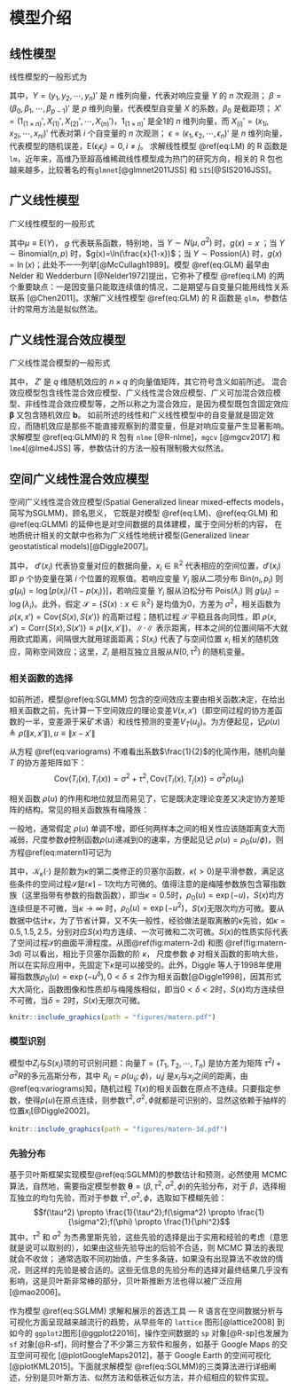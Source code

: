 # 模型介绍 {#models}

## 线性模型  

线性模型的一般形式为\begin{equation}
Y = X'\beta + \epsilon, \mathrm{E}(\epsilon) = 0, \mathrm{Cov}(\epsilon) = \sigma^2I  (\#eq:LM)
\end{equation}

其中，$Y = (y_1,y_2,\cdots,y_n)'$ 是 $n$ 维列向量，代表对响应变量 $Y$ 的 $n$ 次观测； 
$\beta = (\beta_0,\beta_1,\cdots,\beta_{p-1})'$ 是 $p$ 维列向量，代表模型自变量 $X$ 的系数，$\beta_0$ 是截距项；
$X' = (1_{(1\times n)}',X_{(1)}',X_{(2)}',\cdots,X_{(n)}')$，$1_{(1\times n)}'$ 是全1的 $n$ 维列向量，而 $X_{(i)}' = (x_{1i},x_{2i},\cdots,x_{ni})'$ 代表对第 $i$ 个自变量的 $n$ 次观测；
$\epsilon = (\epsilon_1,\epsilon_2,\cdots,\epsilon_n)'$ 是 $n$ 维列向量，代表模型的随机误差，$\mathrm{E}(\epsilon_i \epsilon_j) = 0, i \ne j$。 
求解线性模型 \@ref(eq:LM) 的 R 函数是 `lm`，近年来，高维乃至超高维稀疏线性模型成为热门的研究方向，相关的 R 包也越来越多，比较著名的有`glmnet`[@glmnet2011JSS] 和 `SIS`[@SIS2016JSS]。


## 广义线性模型

广义线性模型的一般形式\begin{equation}
g(\mu) = X'\beta,  (\#eq:GLM)
\end{equation}

其中$\mu \equiv \mathrm{E}(Y)$， $g$ 代表联系函数，特别地，当 $Y \sim N(\mu,\sigma^2)$ 时，$g(x) = x$ ；当 $Y \sim \mathrm{Binomial}(n,p)$ 时，$g(x)=\ln(\frac{x}{1-x})$；当 $Y \sim \mathrm{Possion}(\lambda)$ 时，$g(x) = \ln(x)$；此处不一一列举[@McCullagh1989]。模型 \@ref(eq:GLM) 最早由 Nelder 和 Wedderburn [@Nelder1972]提出，它弥补了模型 \@ref(eq:LM) 的两个重要缺点：一是因变量只能取连续值的情况，二是期望与自变量只能用线性关系联系 [@Chen2011]。求解广义线性模型 \@ref(eq:GLM) 的 R 函数是 `glm`，参数估计的常用方法是拟似然法。

## 广义线性混合效应模型  

广义线性混合模型的一般形式\begin{equation}
g(\mu) = X'\boldsymbol{\beta} + Z'\mathbf{b}  (\#eq:GLMM)
\end{equation}

其中， $Z'$ 是 $q$ 维随机效应的 $n \times q$ 的向量值矩阵，其它符号含义如前所述。
混合效应模型包含线性混合效应模型、广义线性混合效应模型、广义可加混合效应模型、非线性混合效应模型等，之所以称之为混合效应，是因为模型既包含固定效应 $\boldsymbol{\beta}$ 又包含随机效应 $\mathbf{b}$。 如前所述的线性和广义线性模型中的自变量就是固定效应，而随机效应是那些不能直接观察到的潜变量，但是对响应变量产生显著影响。求解模型 \@ref(eq:GLMM)的 R 包有 `nlme` [@R-nlme]，`mgcv` [@mgcv2017] 和`lme4`[@lme4JSS] 等，参数估计的方法一般有限制极大似然法。

## 空间广义线性混合效应模型

空间广义线性混合效应模型(Spatial Generalized linear mixed-effects models，简写为SGLMM)，顾名思义， 它既是对模型 \@ref(eq:LM)、\@ref(eq:GLM) 和 \@ref(eq:GLMM) 的延伸也是对空间数据的具体建模，属于空间分析的内容， 在地质统计相关的文献中也称为广义线性地统计模型(Generalized linear geostatistical models)[@Diggle2007]。\begin{equation}
g(\mu_i) = T_{i} = d(x_i)'\beta + S(x_i) + Z_i (\#eq:SGLMM)
\end{equation}

其中， $d'(x_i)$ 代表协变量对应的数据向量，$x_i \in \mathbb{R}^2$ 代表相应的空间位置，$d'(x_i)$ 即 $p$ 个协变量在第 $i$ 个位置的观察值。若响应变量 $Y_i$ 服从二项分布 $\mathrm{Bin}(n_i,p_i)$ 则 $g(\mu_i) = \log[p(x_i)/\{1-p(x_i)\}]$，若响应变量 $Y_i$ 服从泊松分布 $\mathrm{Pois}(\lambda_i)$ 则 $g(\mu_i) = \log(\lambda_i)$。此外，假定 $\mathcal{S} = \{S(x): x \in \mathbb{R}^2\}$ 是均值为0，方差为 $\sigma^2$，相关函数为 $\rho(x,x') = \mathrm{Cov}\{S(x),S(x')\}$ 的高斯过程；随机过程 $\mathcal{S}$ 平稳且各向同性，即 $\rho(x,x') = \mathrm{Corr}\{S(x),S(x')\} \equiv \rho(\|x,x'\|)$，$\|\cdot\|$ 表示距离，样本之间的位置间隔不大就用欧式距离，间隔很大就用球面距离；$S(x_i)$ 代表了与空间位置 $x_i$ 相关的随机效应，简称空间效应；这里，$Z_i$ 是相互独立且服从$N(0,\tau^2)$ 的随机变量。

### 相关函数的选择

如前所述，模型\@ref(eq:SGLMM) 包含的空间效应主要由相关函数决定，在给出相关函数之前，先计算一下空间效应的理论变差$V(x,x')$（即空间过程的协方差函数的一半，变差源于采矿术语）和线性预测的变差$V_{T}(u_{ij})$。为方便起见，记$\rho(u) \triangleq \rho(\|x,x'\|),u \equiv \|x-x'\|$ \begin{equation}
\begin{aligned}
V(x,x')&=\frac{1}{2}\mathrm{Var}\{S(x)-S(x')\}\\
&=\frac{1}{2}\mathrm{Cov}(S(x)-S(x'),S(x)-S(x'))\\
&=\frac{1}{2}\{E[S(x)-S(x')][S(x)-S(x')]-[E(S(x)-S(x'))]^2\}\\
&=\sigma^2-\mathrm{Cov}(S(x),S(x'))=\sigma^2\{1-\rho(u)\}\\
V_{T}(u_{ij})&=\frac{1}{2}\mathrm{Var}\{T_{i}(x)-T_{j}(x)\}
=\frac{1}{2}\mathrm{E}[(T_{i}-T_{j})^2]=\tau^2+\sigma^2(1-\rho(u_{ij})) (\#eq:variograms)
\end{aligned}
\end{equation}

从方程 \@ref(eq:variograms) 不难看出系数$\frac{1}{2}$的化简作用，随机向量 $T$ 的协方差矩阵如下：$$\mathrm{Cov}(T_{i}(x),T_{i}(x)) = \sigma^2+\tau^2, \mathrm{Cov}(T_{i}(x),T_{j}(x))=\sigma^2\rho(u_{ij})$$

相关函数 $\rho(u)$ 的作用和地位就显而易见了，它是既决定理论变差又决定协方差矩阵的结构。常见的相关函数族有梅隆族：\begin{equation}
\rho(u)=\{2^{\kappa -1}\Gamma(\kappa)\}^{-1}(u/\phi)^{\kappa}\mathcal{K}_{\kappa}(u/\phi),u > 0 (\#eq:matern1)
\end{equation}

一般地，通常假定 $\rho(u)$ 单调不增，即任何两样本之间的相关性应该随距离变大而减弱，尺度参数$\phi$控制函数$\rho(u)$递减到0的速率，方便起见记 $\rho(u) = \rho_{0}(u/\phi)$，则方程\@ref(eq:matern1)可记为\begin{equation}
\rho_{0}(u)=\{2^{\kappa -1}\Gamma(\kappa)\}^{-1}(u)^{\kappa}\mathcal{K}_{\kappa}(u),u > 0 (\#eq:matern2)
\end{equation}

其中，$\mathcal{K}_{\kappa}(\cdot)$ 是阶数为$\kappa$的第二类修正的贝塞尔函数，$\kappa(>0)$是平滑参数，满足这些条件的空间过程$\mathcal{S}$是$\lceil\kappa\rceil-1$次均方可微的。值得注意的是梅隆参数族包含幂指数族（这里指带有参数的指数函数），即当$\kappa=0.5$时，$\rho_{0}(u)=\exp(-u)$，$S(x)$均方连续但是不可微，当$\kappa \to \infty$ 时，$\rho_{0}(u)=\exp(-u^2)$，$S(x)$无限次均方可微。要从数据中估计$\kappa$，为了节省计算，又不失一般性，经验做法是取离散的$\kappa$先验，如$\kappa=0.5,1.5,2.5$，分别对应$S(x)$均方连续、一次可微和二次可微。$S(x)$的性质实际代表了空间过程$\mathcal{S}$的曲面平滑程度。从图\@ref(fig:matern-2d) 和图 \@ref(fig:matern-3d) 可以看出，相比于贝塞尔函数的阶 $\kappa$， 尺度参数 $\phi$ 对相关函数的影响大些，所以在实际应用中，先固定下$\kappa$是可以接受的。此外，Diggle 等人于1998年使用幂指数族$\rho_{0}(u)=\exp(-u^{\delta}), 0 < \delta \leq 2$作为相关函数[@Diggle1998]，因其形式大大简化，函数图像和性质却与梅隆族相似，即当$0<\delta<2$时，$S(x)$均方连续但不可微，当$\delta=2$时，$S(x)$无限次可微。

```{r matern-2d,echo=FALSE,fig.cap="固定尺度参数，相关函数随距离的变化（图左）；固定贝塞尔函数的阶，相关函数随距离的变化（图右）"}
knitr::include_graphics(path = "figures/matern.pdf")
```

### 模型识别

模型中$Z_{i}$与$S(x_i)$项的可识别问题：向量$T=(T_1,T_2,\cdots,T_n)$ 是协方差为矩阵 $\tau^2I+\sigma^2R$的多元高斯分布，其中 $R_{ij}=\rho(u_{ij};\phi)$，$u_ij$ 是$x_i$与$x_j$之间的距离，由\@ref(eq:variograms)知，随机过程 $T(x)$的相关函数在原点不连续。只要指定参数，使得$\rho(u)$在原点连续，则参数$\tau^2,\sigma^2,\phi$就都是可识别的，显然这依赖于抽样的位置$x_i$[@Diggle2002]。
\newpage
```{r matern-3d,echo=FALSE,fig.cap="相关函数随贝塞尔函数的阶和尺度参数的变化，横轴表示尺度参数，纵轴表示贝塞尔函数的阶（从蓝到红，相关性由弱变强）"}
knitr::include_graphics(path = "figures/matern-3d.pdf")
```

### 先验分布

基于贝叶斯框架实现模型\@ref(eq:SGLMM)的参数估计和预测，必然使用 MCMC 算法，自然地，需要指定模型参数 $\bm{\theta} = (\beta,\tau^2,\sigma^2,\phi)$的先验分布，对于 $\beta$，选择相互独立的均匀先验，而对于参数 $\tau^2,\sigma^2,\phi$，选取如下模糊先验：
$$f(\tau^2) \propto \frac{1}{\tau^2};f(\sigma^2) \propto \frac{1}{\sigma^2};f(\phi) \propto \frac{1}{\phi^2}$$
其中，$\tau^2$ 和 $\sigma^2$ 为杰弗里斯先验，这些先验的选择是出于实用和经验的考虑（意思就是说可以取别的），如果由这些先验导出的后验不合适，则 MCMC 算法的表现就会不收敛； 通常选取不同初始值，产生多条链，如果没有出现算法不收敛的情况，则这样的先验是被合适的。这些无信息的先验分布的选择对最终结果几乎没有影响，这是贝叶斯非常棒的部分，贝叶斯推断方法也得以被广泛应用[@mao2006]。

作为模型 \@ref(eq:SGLMM) 求解和展示的首选工具 --- R 语言在空间数据分析与可视化方面呈现越来越流行的趋势，从早些年的 `lattice` 图形[@lattice2008] 到如今的 `ggplot2`图形[@ggplot22016]，操作空间数据的 `sp` 对象[@R-sp]也发展为 `sf` 对象[@R-sf]，同时整合了不少第三方软件和服务，如基于 Google Maps 的交互空间可视化 [@plotGoogleMaps2012]，基于 Google Earth 的空间可视化 [@plotKML2015]。下面就求解模型 \@ref(eq:SGLMM)的三类算法进行详细阐述，分别是贝叶斯方法、似然方法和低秩近似方法，并介绍相应的软件实现。
